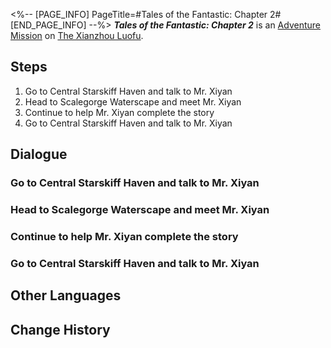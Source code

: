 <%-- [PAGE_INFO]
PageTitle=#Tales of the Fantastic: Chapter 2#
[END_PAGE_INFO] --%>
{{Stub|Dialogue.}}
{{Mission Infobox
|id            = 8002221
|title         = 
|image         = <!--Mission Tales of the Fantastic Chapter 2.png-->
|type          = Adventure
|event_name    = 
|chapter       = 
|requirements  = [[Adventure Mission]] ''[[Tales of the Fantastic: Chapter 1]]'' completed
|summary       = Mr. Xiyan's stories have taken on increasingly dramatic elements... particularly the part about the High Elder's descent. Perhaps you should share them with Dan Heng and relish the astonished expression on his typically calm face.
|characters    = Trailblazer
|startLocation = [[The Xianzhou Luofu]] - [[Central Starskiff Haven]]
|world         = The Xianzhou Luofu
|area          = Central Starskiff Haven
|prev          = Tales of the Fantastic: Chapter 1
|next          = Tales of the Fantastic: Chapter 3
|rewards       = Stellar Jade*30; Traveler's Guide*2; Credit*20,000
}}
'''''Tales of the Fantastic: Chapter 2''''' is an [[Adventure Mission]] on [[The Xianzhou Luofu]].

==Steps==
# Go to Central Starskiff Haven and talk to Mr. Xiyan
# Head to Scalegorge Waterscape and meet Mr. Xiyan
# Continue to help Mr. Xiyan complete the story
# Go to Central Starskiff Haven and talk to Mr. Xiyan

<!--
==Gameplay Notes==

--><!--
==Trial Character==

-->
==Dialogue==
{{Stub Dialogue}}

===Go to Central Starskiff Haven and talk to Mr. Xiyan===
{{Mission Description|type=adventure|location=Central Starskiff Haven|Mr. Xiyan is a frequent offender when it comes to not finishing his stories. As a good friend of the people of the Xianzhou, you have a duty to bring your bat with you to Starskiff Haven and demand updates with justice.}}
{{Dialogue Start}}
:{{tx}}
{{Dialogue End}}

===Head to Scalegorge Waterscape and meet Mr. Xiyan===
{{Mission Description|type=adventure|location=Scalegorge Waterscape|update|Mr. Xiyan invites you to go to Scalegorge Waterscape together and edit your legend at the place you once fought. Alright. He can edit it to his heart's content. Just treat it as making an advertisement for the Astral Express.}}
{{Dialogue Start}}
:{{tx}}
{{Dialogue End}}

===Continue to help Mr. Xiyan complete the story===
{{Dialogue Start}}
:{{tx}}
{{Dialogue End}}

===Go to Central Starskiff Haven and talk to Mr. Xiyan===
{{Mission Description|type=adventure|location=Central Starskiff Haven|update|Mr. Xiyan seems to have written some new stories based on your adventures. Go chat with him in Starskiff Haven.}}
{{Dialogue Start}}
:{{tx}}
{{Dialogue End}}

==Other Languages==
{{Other Languages
|en   = Tales of the Fantastic: Chapter 2
|zhs  = 评书奇谭•第二回
|zht  = 評書奇譚•第二回
|ja   = 講談奇譚・第二回
|ko   = 진기한 이야기•제2장
|es   = Narraciones extraordinarias: acto 2
|fr   = Contes fantastiques &mdash; Chapitre&nbsp;2
|ru   = Чудесные сказания. Глава II
|th   = เรื่องเล่าขานตำนานการผจญภัย: บทที่ 2
|vi   = Kỳ Truyện Bình Thư 2
|de   = Geschichten des Fantastischen – Kapitel 2
|id   = Dongeng Luar Biasa - Bag. 2
|pt   = Contos do Fantástico - Capítulo 2
}}

==Change History==
{{Change History|1.2}}
